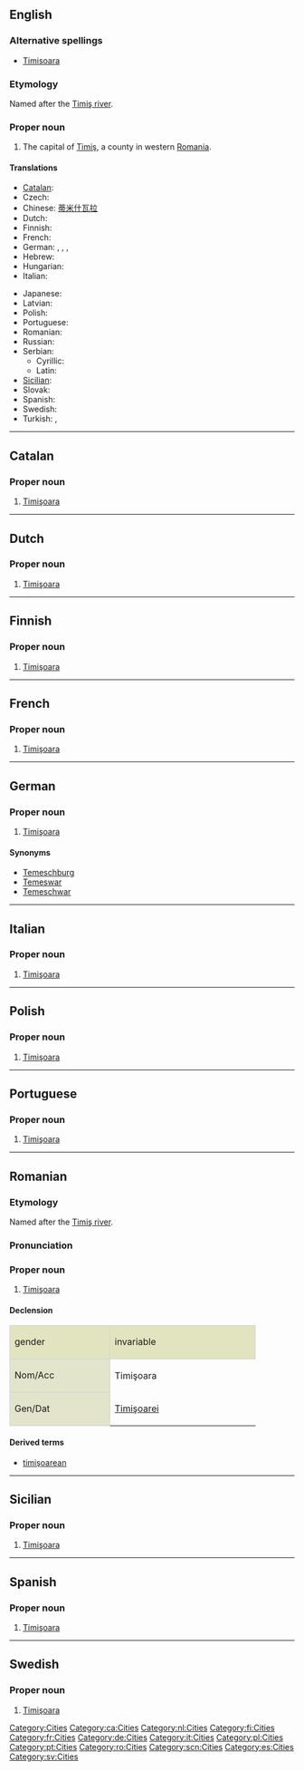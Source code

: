 ==English==
{{wikipedia}}

===Alternative spellings===
* [[Timisoara]]

===Etymology===
Named after the [[:w:Timiş river|Timiş river]].

===Proper noun===
{{en-proper noun}}

# The capital of [[w:Timiş|Timiş]], a county in western [[Romania]].

====Translations====
{{trans-top|city in Romania}}
*[[Catalan]]: {{t|ca|Timişoara}}
*Czech: {{t|cs|Temešvár}}
*Chinese: [[蒂米什瓦拉]]
*Dutch: {{t|nl|Timişoara}}
*Finnish: {{t|fi|Timişoara}}
*French: {{t|fr|Timişoara}}
*German: {{t|de|Timişoara}}, {{t|de|Temeschburg}}, {{t|de|Temeswar}}, {{t|de|Temeschwar}}
*Hebrew: {{t|he|טימישוארה}}
*Hungarian: {{t|hu|Temesvár}}
*Italian: {{t|it|Timişoara}}
{{trans-mid}}
*Japanese: {{t|ja|ティミショアラ}}
*Latvian: {{t|lv|Timišoara}}
*Polish: {{t|pl|Timişoara}}
*Portuguese: {{t|pt|Timişoara}}
*Romanian: {{t|ro|Timişoara}}
*Russian: {{t|ru|Тимишоара|tr=Timišoara}}
*Serbian:
**Cyrillic: {{t|sr|Темишвар}}
**Latin: {{t|sr|Temišvar}}
*[[Sicilian]]: {{t|scn|Timişoara}}
*Slovak: {{t|sk|Temešvár}}
*Spanish: {{t|es|Timişoara}}
*Swedish: {{t|sv|Timişoara}}
*Turkish: {{t|tr|Tamışvar}}, {{t|tr|Temeşvar}}
{{trans-bot}}

[[Category:Cities]]

----

==Catalan==
{{wikipedia|lang=ca}}

===Proper noun===
{{infl|ca|proper noun|gender=f}}

# [[#English|Timişoara]]

[[Category:ca:Cities]]

----

==Dutch==
{{wikipedia|lang=nl}}

===Proper noun===
{{infl|nl|proper noun}}

# [[#English|Timişoara]]

[[Category:nl:Cities]]

----

==Finnish==
{{wikipedia|lang=fi}}

===Proper noun===
{{infl|fi|proper noun}}

# [[#English|Timişoara]]

[[Category:fi:Cities]]

----

==French==
{{wikipedia|lang=fr}}

===Proper noun===
{{infl|fr|proper noun|gender=f}}

# [[#English|Timişoara]]

[[Category:fr:Cities]]

----

==German==
{{wikipedia|lang=de}}

===Proper noun===
{{infl|de|proper noun}} {{g|German}}

# [[#English|Timişoara]]

====Synonyms====
*[[Temeschburg]]
*[[Temeswar]]
*[[Temeschwar]]

[[Category:de:Cities]]

----

==Italian==
{{wikipedia|lang=it}}

===Proper noun===
{{infl|it|proper noun|gender=f}}

# [[#English|Timişoara]]

[[Category:it:Cities]]

----

==Polish==
{{wikipedia|lang=pl}}

===Proper noun===
{{infl|pl|proper noun}} {{g|Polish}}

# [[#English|Timişoara]]

[[Category:pl:Cities]]

----

==Portuguese==
{{wikipedia|lang=pt}}

===Proper noun===
{{infl|pt|proper noun|gender=f}}

# [[#English|Timişoara]]

[[Category:pt:Cities]]

----

==Romanian==
{{wikipedia|lang=ro}}

===Etymology===
Named after the [[:w:Timiş river|Timiş river]].

===Pronunciation===
{{Audio-IPA|Timisoara.ogg|/ti.mi'ʃo̯a.ra/}}

===Proper noun===
{{infl|ro|proper noun|gender=f}}

# [[#English|Timişoara]]

====Declension====
<center>
{| style="background:#F0F0F0;border:1px solid #d0d0d0;padding:.2em"

|-
| style="width:10em;background:#e2e4c0;border:1px solid #d0d0d0" | gender {{f}}
! style="width:15em;background:#e2e4c0;border:1px solid #d0d0d0" | invariable

|-
! style="height:3em;background:#e2e4cb;border:1px solid #d0d0d0" | Nom/Acc
| Timişoara

|-
! style="height:3em;background:#e2e4cb;border:1px solid #d0d0d0" | Gen/Dat
| [[Timişoarei]]

|}</center>

====Derived terms====
*[[timişoarean]]

[[Category:ro:Cities]]

----

==Sicilian==
{{wikipedia|lang=scn}}

===Proper noun===
{{infl|scn|proper noun|gender=f}}

# [[#English|Timişoara]]

[[Category:scn:Cities]]

----

==Spanish==
{{wikipedia|lang=es}}

===Proper noun===
{{infl|es|proper noun|gender=f}}

# [[#English|Timişoara]]

[[Category:es:Cities]]

----

==Swedish==
{{wikipedia|lang=sv}}

===Proper noun===
{{infl|sv|proper noun}} {{g|Swedish}}

# [[#English|Timişoara]]

[[Category:sv:Cities]]